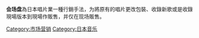{{expand|time=2017-12-15T01:32:35+00:00}}
{{unreferenced|time=2016-05-09T09:39:22+00:00}}
'''会场盘'''為日本唱片業一種行銷手法，为將原有的唱片更改包裝、收錄新歌或是收錄現場版本到現場作販售，并仅在现场販售。
{{音乐小作品}}
[[Category:市场营销|Category:市场营销]]
[[Category:日本音乐|Category:日本音乐]]